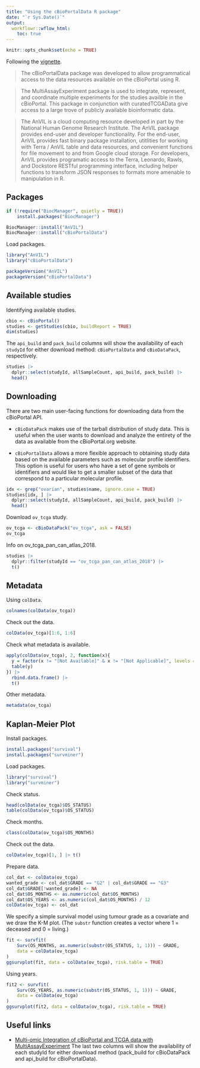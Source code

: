 ```yaml
---
title: "Using the cBioPortalData R package"
date: "`r Sys.Date()`"
output:
  workflowr::wflow_html:
    toc: true
---
```


```r
knitr::opts_chunk$set(echo = TRUE)
```

Following the [vignette](https://bioconductor.org/packages/release/bioc/vignettes/cBioPortalData/inst/doc/cBioPortalData.html).

>The cBioPortalData package was developed to allow programmatical access to the data resources available on the cBioPortal using R.

>The MultiAssayExperiment package is used to integrate, represent, and coordinate multiple experiments for the studies availble in the cBioPortal. This package in conjunction with curatedTCGAData give access to a large trove of publicly available bioinformatic data.

>The AnVIL is a cloud computing resource developed in part by the National Human Genome Research Institute. The AnVIL package provides end-user and developer functionality. For the end-user, AnVIL provides fast binary package installation, utitlities for working with Terra / AnVIL table and data resources, and convenient functions for file movement to and from Google cloud storage. For developers, AnVIL provides programatic access to the Terra, Leonardo, Rawls, and Dockstore RESTful programming interface, including helper functions to transform JSON responses to formats more amenable to manipulation in R.

## Packages

```r
if (!require("BiocManager", quietly = TRUE))
    install.packages("BiocManager")

BiocManager::install("AnVIL")
BiocManager::install("cBioPortalData")
```

Load packages.

```r
library("AnVIL")
library("cBioPortalData")

packageVersion("AnVIL")
packageVersion("cBioPortalData")
```

## Available studies

Identifying available studies.

```r
cbio <- cBioPortal()
studies <- getStudies(cbio, buildReport = TRUE)
dim(studies)
```

The `api_build` and `pack_build` columns will show the availability of each `studyId` for either download method: `cBioPortalData` and `cBioDataPack`, respectively.

```r
studies |>
  dplyr::select(studyId, allSampleCount, api_build, pack_build) |>
  head()
```

## Downloading

There are two main user-facing functions for downloading data from the cBioPortal API.

* `cBioDataPack` makes use of the tarball distribution of study data. This is useful when the user wants to download and analyze the entirety of the data as available from the cBioPortal.org website.

* `cBioPortalData` allows a more flexible approach to obtaining study data based on the available parameters such as molecular profile identifiers. This option is useful for users who have a set of gene symbols or identifiers and would like to get a smaller subset of the data that correspond to a particular molecular profile.

```r
idx <- grep("ovarian", studies$name, ignore.case = TRUE)
studies[idx, ] |>
  dplyr::select(studyId, allSampleCount, api_build, pack_build) |>
  head()
```

Download `ov_tcga` study.

```r
ov_tcga <- cBioDataPack("ov_tcga", ask = FALSE)
ov_tcga
```

Info on ov_tcga_pan_can_atlas_2018.

```r
studies |>
  dplyr::filter(studyId == "ov_tcga_pan_can_atlas_2018") |>
  t()
```

## Metadata

Using `colData`.

```r
colnames(colData(ov_tcga))
```

Check out the data.

```r
colData(ov_tcga)[1:6, 1:6]
```

Check what metadata is available.

```r
apply(colData(ov_tcga), 2, function(x){
  y = factor(x != "[Not Available]" & x != "[Not Applicable]", levels = c(TRUE, FALSE))
  table(y)
}) |>
  rbind.data.frame() |>
  t()
```

Other metadata.

```r
metadata(ov_tcga)
```

## Kaplan-Meier Plot

Install packages.

```r
install.packages("survival")
install.packages("survminer")
```

Load packages.

```r
library("survival")
library("survminer")
```

Check status.

```r
head(colData(ov_tcga)$OS_STATUS)
table(colData(ov_tcga)$OS_STATUS)
```

Check months.

```r
class(colData(ov_tcga)$OS_MONTHS)
```

Check out the data.

```r
colData(ov_tcga)[1, ] |> t()
```

Prepare data.

```r
col_dat <- colData(ov_tcga)
wanted_grade <- col_dat$GRADE == "G2" | col_dat$GRADE == "G3"
col_dat$GRADE[!wanted_grade] <- NA
col_dat$OS_MONTHS <- as.numeric(col_dat$OS_MONTHS)
col_dat$OS_YEARS <- as.numeric(col_dat$OS_MONTHS) / 12
colData(ov_tcga) <- col_dat
```

We specify a simple survival model using tumour grade as a covariate and we draw the K-M plot. (The `substr` function creates a vector where 1 = deceased and 0 = living.)

```r
fit <- survfit(
    Surv(OS_MONTHS, as.numeric(substr(OS_STATUS, 1, 1))) ~ GRADE,
    data = colData(ov_tcga)
)
ggsurvplot(fit, data = colData(ov_tcga), risk.table = TRUE)
```

Using years.

```r
fit2 <- survfit(
    Surv(OS_YEARS, as.numeric(substr(OS_STATUS, 1, 1))) ~ GRADE,
    data = colData(ov_tcga)
)
ggsurvplot(fit2, data = colData(ov_tcga), risk.table = TRUE)
```

## Useful links

* [Multi-omic Integration of cBioPortal and TCGA data with MultiAssayExperiment](https://waldronlab.io/MultiAssayWorkshop/)
The last two columns will show the availability of each studyId for either download method (pack_build for cBioDataPack and api_build for cBioPortalData).

